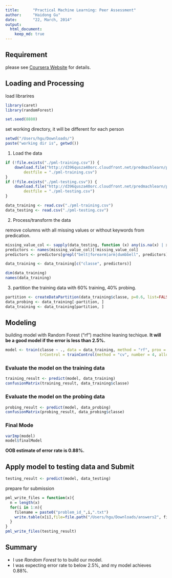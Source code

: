 ```yaml
---
title:      "Practical Machine Learning: Peer Assessment"
author:     "Haidong Gu"
date:       "22, March, 2014"
output: 
  html_document:
    keep_md: true
---
```


## Requirement
please see [Coursera Website](https://class.coursera.org/predmachlearn-012/human_grading/view/courses/973547/assessments/4/submissions) for details.

## Loading and Processing

load librarires
```r
library(caret)
library(randomForest)

set.seed(8880)
```

set working directory, it will be different for each person
```r
setwd("/Users/hgu/Downloads/")
paste("working dir is", getwd())
```

 1. Load the data

```r
if (!file.exists("./pml-training.csv")) {
    download.file("http://d396qusza40orc.cloudfront.net/predmachlearn/pml-training.csv", 
        destfile = "./pml-training.csv")
}
if (!file.exists("./pml-testing.csv")) {
    download.file("http://d396qusza40orc.cloudfront.net/predmachlearn/pml-testing.csv", 
        destfile = "./pml-testing.csv")
}

data_training <- read.csv("./pml-training.csv")
data_testing <- read.csv("./pml-testing.csv")
```

 2. Process/transform the data

remove columns with all missing values or without keywords from predication.
```r
missing_value_col <- sapply(data_testing, function (x) any(is.na(x) | x == ""))
predictors <- names(missing_value_col)[!missing_value_col]
predictors <- predictors[grepl("belt|forearm|arm|dumbbell", predictors)]

data_training <- data_training[c("classe", predictors)]

dim(data_training)
names(data_training)
```

 3. partition the training data with 60% training, 40% probing.

```r
partition <- createDataPartition(data_training$classe, p=0.6, list=FALSE)
data_probing <- data_training[-partition, ]
data_training <- data_training[partition, ]

```

## Modeling

building model with Random Forest ("rf") machine leaning techique. __It will be a good model  if the error is less than 2.5%.__

```r
model <- train(classe ~ ., data = data_training, method = "rf", prox = TRUE, 
               trControl = trainControl(method = "cv", number = 4, allowParallel = TRUE))
```

### Evaluate the model on the training data

```r
training_result <- predict(model, data_training)
confusionMatrix(training_result, data_training$classe)
```

### Evaluate the model on the probing data

```r
probing_result <- predict(model, data_probing)
confusionMatrix(probing_result, data_probing$classe)
```

### Final Mode
```r
varImp(model)
model$finalModel
```

__OOB estimate of error rate is 0.88%.__

## Apply model to testing data and Submit
```r
testing_result <- predict(model, data_testing)
```

prepare for submission
```r
pml_write_files = function(x){
  n = length(x)
  for(i in 1:n){
    filename = paste0("problem_id_",i,".txt")
    write.table(x[i],file=file.path("/Users/hgu/Downloads/answers2", filename),quote=FALSE,row.names=FALSE,col.names=FALSE)
  }
}
pml_write_files(testing_result)
```

## Summary
* I use _Random Forest_ to to build our model.
* I was expecting error rate to below 2.5%, and my model achieves 0.88%.